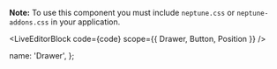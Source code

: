 
**Note:** To use this component you must include `neptune.css` or `neptune-addons.css` in your application.

<LiveEditorBlock code={code} scope={{ Drawer, Button, Position }} />
<GeneratePropsTable componentName="Drawer" />

  name: 'Drawer',
};
